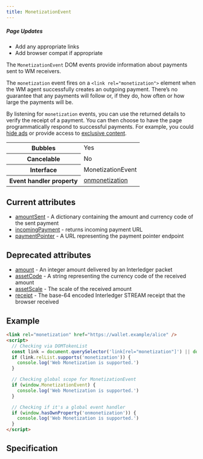 ```yaml
---
title: MonetizationEvent
---
```



<div class="draft"><h5>Page Updates</h5><ul><li>Add any appropriate links</li><li>Add browser compat if appropriate</li></ul></div>

The `MonetizationEvent` DOM events provide information about payments sent to WM receivers.

The `monetization` event fires on a `<link rel="monetization">` element when the WM agent successfully creates an outgoing payment. There’s no guarantee that any payments will follow or, if they do, how often or how large the payments will be.

By listening for `monetization` events, you can use the returned details to verify the receipt of a payment. You can then choose to have the page programmatically respond to successful payments. For example, you could [hide ads](/docs/guides/hide-ads) or provide access to [exclusive content](/docs/guides/provide-exclusive-content).

<table>
  <tr>
    <th>Bubbles</th>
    <td>Yes</td>
  </tr>
  <tr>
    <th>Cancelable</th>
    <td>No</td>
  </tr>
  <tr>
    <th>Interface</th>
    <td>MonetizationEvent</td>
  </tr>
    <tr>
    <th>Event handler property</th>
    <td><a href="/docs/references/onmonetization">onmonetization</a></td>
  </tr>
</table>

## Current attributes

- [amountSent](/docs/references/attributes/amountsent) - A dictionary containing the amount and currency code of the sent payment
- [incomingPayment](/docs/references/attributes/incomingpayment) - returns incoming payment URL
- [paymentPointer](/docs/references/attributes/paymentpointer) - A URL representing the payment pointer endpoint

## Deprecated attributes

- [amount](/docs/references/attributes/amount) - An integer amount delivered by an Interledger packet
- [assetCode](/docs/references/attributes/assetcode) - A string representing the currency code of the received amount
- [assetScale](/docs/references/attributes/assetscale) - The scale of the received amount
- [receipt](/docs/references/attributes/receipt) - The base-64 encoded Interledger STREAM receipt that the browser received

## Example

```html
<link rel="monetization" href="https://wallet.example/alice" />
<script>
  // Checking via DOMTokenList
  const link = document.querySelector('link[rel="monetization"]') || document.createElement('link')
  if (link.relList.supports('monetization')) {
    console.log('Web Monetization is supported.')
  }

  // Checking global scope for MonetizationEvent
  if (window.MonetizationEvent) {
    console.log('Web Monetization is supported.')
  }

  // Checking if it's a global event handler
  if (window.hasOwnProperty('onmonetization')) {
    console.log('Web Monetization is supported.')
  }
</script>
```

## Specification

<Specifications link="monetizationevent-interface"></Specifications>